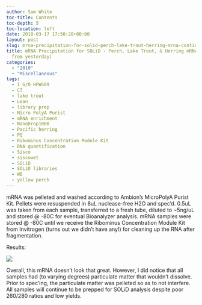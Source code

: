 ```yaml
---
author: Sam White
toc-title: Contents
toc-depth: 5
toc-location: left
date: 2010-03-17 17:50:28+00:00
layout: post
slug: mrna-precipitation-for-solid-perch-lake-trout-herring-mrna-continued-from-yesterday
title: mRNA Precipitation for SOLiD - Perch, Lake Trout, & Herring mRNA (CONTINUED
  from yesterday)
categories:
  - "2010"
  - "Miscellaneous"
tags:
  - 1 G/O HPWS09
  - CT
  - lake trout
  - Lean
  - library prep
  - Micro PolyA Purist
  - mRNA enrichment
  - NanoDrop1000
  - Pacific herring
  - PQ
  - Ribominus Concentration Module Kit
  - RNA quantification
  - Sisco
  - siscowet
  - SOLiD
  - SOLiD libraries
  - WB
  - yellow perch
---
```


mRNA was pelleted and washed according to Ambion's MicroPolyA Purist Kit. Pellets were resuspended in 8uL nuclease-free H2O and spec'd. 0.5uL was taken from each sample, transferred to a fresh tube, diluted to ~5ng/uL and stored @ -80C for eventual Bioanalyzer analysis. mRNA samples were stored @ -80C until we receive the Ribominus Concentration Module Kit from Invitrogen (turns out we didn't have any!) for cleaning up the RNA after fragmentation.

Results:

![](https://eagle.fish.washington.edu/Arabidopsis/RNA%20Spec%20Readings/20100317%20mRNA.jpg)

Overall, this mRNA doesn't look that great. However, I did notice that all samples had (to varying degrees) particulate matter that wouldn't dissolve. Prior to spec'ing, the particulate matter was pelleted so as to not interfere. All samples will continue to be prepped for SOLiD analysis despite poor 260/280 ratios and low yields.
